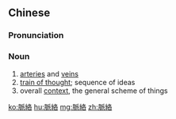 {{also|脉络}}
==Chinese==
{{zh-forms|s=脉络}}

===Pronunciation===
{{zh-pron
|m=脈luò
|c=mak6 lok3
|h=pfs=mak-lo̍k
|cat=n
}}

===Noun===
{{zh-noun}}

# [[artery|arteries]] and [[vein|veins]] {{gloss|general name}}
# [[train of thought]]; sequence of ideas
# overall [[context]], the general scheme of things

[[ko:脈絡]]
[[hu:脈絡]]
[[mg:脈絡]]
[[zh:脈絡]]